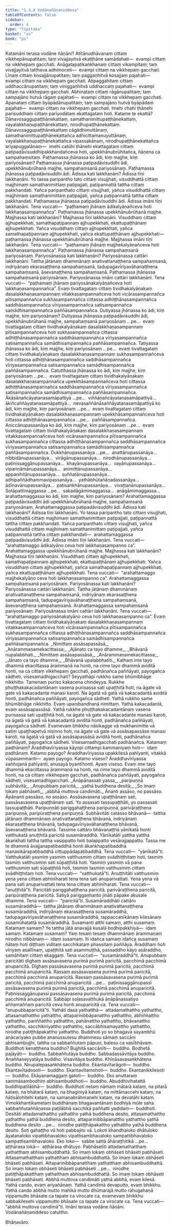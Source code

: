 ```yaml
---
title: "1.3.4 Vodānañāṇaniddesa"
tableOfContents: false
sidebar:
  order: 4
type: "tipitaka"
basket: "su"
book: "ps"
---
```



<DynamicBreadcrumb />

<Division number="158" book="ps">

<Paragraph number="887" book="ps">
Katamāni terasa vodāne ñāṇāni? Atītānudhāvanaṃ cittaṃ vikkhepānupatitaṃ; taṃ vivajjayitvā ekaṭṭhāne samādahati—  evampi cittaṃ na vikkhepaṃ gacchati. Anāgatapaṭikaṅkhanaṃ cittaṃ vikampitaṃ; taṃ vivajjayitvā tattheva adhimoceti—  evampi cittaṃ na vikkhepaṃ gacchati. Līnaṃ cittaṃ kosajjānupatitaṃ; taṃ paggaṇhitvā kosajjaṃ pajahati—  evampi cittaṃ na vikkhepaṃ gacchati. Atipaggahitaṃ cittaṃ uddhaccānupatitaṃ; taṃ viniggaṇhitvā uddhaccaṃ pajahati—  evampi cittaṃ na vikkhepaṃ gacchati. Abhinataṃ cittaṃ rāgānupatitaṃ; taṃ sampajāno hutvā rāgaṃ pajahati—  evampi cittaṃ na vikkhepaṃ gacchati. Apanataṃ cittaṃ byāpādānupatitaṃ; taṃ sampajāno hutvā byāpādaṃ pajahati—  evampi cittaṃ na vikkhepaṃ gacchati. Imehi chahi ṭhānehi parisuddhaṃ cittaṃ pariyodātaṃ ekattagataṃ hoti.
</Paragraph>

<Paragraph number="888" book="ps">
Katame te ekattā? Dānavosaggupaṭṭhānekattaṃ, samathanimittupaṭṭhānekattaṃ, vayalakkhaṇupaṭṭhānekattaṃ, nirodhupaṭṭhānekattaṃ. Dānavosaggupaṭṭhānekattaṃ cāgādhimuttānaṃ, samathanimittupaṭṭhānekattañca adhicittamanuyuttānaṃ, vayalakkhaṇupaṭṭhānekattañca vipassakānaṃ, nirodhupaṭṭhānekattañca ariyapuggalānaṃ—  imehi catūhi ṭhānehi ekattagataṃ cittaṃ paṭipadāvisuddhipakkhandañceva hoti, upekkhānubrūhitañca, ñāṇena ca sampahaṃsitaṃ.
</Paragraph>

<Paragraph number="889" book="ps">
Paṭhamassa jhānassa ko ādi, kiṃ majjhe, kiṃ pariyosānaṃ? Paṭhamassa jhānassa paṭipadāvisuddhi ādi, upekkhānubrūhanā majjhe, sampahaṃsanā pariyosānaṃ. Paṭhamassa jhānassa paṭipadāvisuddhi ādi. Ādissa kati lakkhaṇāni? Ādissa tīṇi lakkhaṇāni. Yo tassa paripantho tato cittaṃ visujjhati, visuddhattā cittaṃ majjhimaṃ samathanimittaṃ paṭipajjati, paṭipannattā tattha cittaṃ pakkhandati. Yañca paripanthato cittaṃ visujjhati, yañca visuddhattā cittaṃ majjhimaṃ samathanimittaṃ paṭipajjati, yañca paṭipannattā tattha cittaṃ pakkhandati. Paṭhamassa jhānassa paṭipadāvisuddhi ādi. Ādissa imāni tīṇi lakkhaṇāni. Tena vuccati—  “paṭhamaṃ jhānaṃ ādikalyāṇañceva hoti lakkhaṇasampannañca”.
</Paragraph>

<Paragraph number="890" book="ps">
Paṭhamassa jhānassa upekkhānubrūhanā majjhe. Majjhassa kati lakkhaṇāni? Majjhassa tīṇi lakkhaṇāni. Visuddhaṃ cittaṃ ajjhupekkhati, samathapaṭipannaṃ ajjhupekkhati, ekattupaṭṭhānaṃ ajjhupekkhati. Yañca visuddhaṃ cittaṃ ajjhupekkhati, yañca samathapaṭipannaṃ ajjhupekkhati, yañca ekattupaṭṭhānaṃ ajjhupekkhati—  paṭhamassa jhānassa upekkhānubrūhanā majjhe. Majjhassa imāni tīṇi lakkhaṇāni. Tena vuccati—  “paṭhamaṃ jhānaṃ majjhekalyāṇañceva hoti lakkhaṇasampannañca”.
</Paragraph>

<Paragraph number="891" book="ps">
Paṭhamassa jhānassa sampahaṃsanā pariyosānaṃ. Pariyosānassa kati lakkhaṇāni? Pariyosānassa cattāri lakkhaṇāni. Tattha jātānaṃ dhammānaṃ anativattanaṭṭhena sampahaṃsanā, indriyānaṃ ekarasaṭṭhena sampahaṃsanā, tadupagavīriyavāhanaṭṭhena sampahaṃsanā, āsevanaṭṭhena sampahaṃsanā. Paṭhamassa jhānassa sampahaṃsanā pariyosānaṃ. Pariyosānassa imāni cattāri lakkhaṇāni. Tena vuccati—  “paṭhamaṃ jhānaṃ pariyosānakalyāṇañceva hoti lakkhaṇasampannañca”. Evaṃ tivattagataṃ cittaṃ tividhakalyāṇakaṃ dasalakkhaṇasampannaṃ vitakkasampannañceva hoti vicārasampannañca pītisampannañca sukhasampannañca cittassa adhiṭṭhānasampannañca saddhāsampannañca vīriyasampannañca satisampannañca samādhisampannañca paññāsampannañca.
</Paragraph>

<Paragraph number="892" book="ps">
Dutiyassa jhānassa ko ādi, kiṃ majjhe, kiṃ pariyosānaṃ? Dutiyassa jhānassa paṭipadāvisuddhi ādi, upekkhānubrūhanā majjhe, sampahaṃsanā pariyosānaṃ …pe…  evaṃ tivattagataṃ cittaṃ tividhakalyāṇakaṃ dasalakkhaṇasampannaṃ pītisampannañceva hoti sukhasampannañca cittassa adhiṭṭhānasampannañca saddhāsampannañca vīriyasampannañca satisampannañca samādhisampannañca paññāsampannañca.
</Paragraph>

<Paragraph number="893" book="ps">
Tatiyassa jhānassa ko ādi, kiṃ majjhe, kiṃ pariyosānaṃ …pe…  evaṃ tivattagataṃ cittaṃ tividhakalyāṇakaṃ dasalakkhaṇasampannaṃ sukhasampannañceva hoti cittassa adhiṭṭhānasampannañca saddhāsampannañca vīriyasampannañca satisampannañca samādhisampannañca paññāsampannañca.
</Paragraph>

<Paragraph number="894" book="ps">
Catutthassa jhānassa ko ādi, kiṃ majjhe, kiṃ pariyosānaṃ …pe…  evaṃ tivattagataṃ cittaṃ tividhakalyāṇakaṃ dasalakkhaṇasampannañca upekkhāsampannañceva hoti cittassa adhiṭṭhānasampannañca saddhāsampannañca vīriyasampannañca satisampannañca samādhisampannañca paññāsampannañca.
</Paragraph>

<Paragraph number="895" book="ps">
Ākāsānañcāyatanasamāpattiyā …pe…  viññāṇañcāyatanasamāpattiyā…  ākiñcaññāyatanasamāpattiyā…  nevasaññānāsaññāyatanasamāpattiyā ko ādi, kiṃ majjhe, kiṃ pariyosānaṃ …pe…  evaṃ tivattagataṃ cittaṃ tividhakalyāṇakaṃ dasalakkhaṇasampannaṃ upekkhāsampannañceva hoti cittassa adhiṭṭhānasampannañca …pe…  paññāsampannañca.
</Paragraph>

<Paragraph number="896" book="ps">
Aniccānupassanāya ko ādi, kiṃ majjhe, kiṃ pariyosānaṃ …pe…  evaṃ tivattagataṃ cittaṃ tividhakalyāṇakaṃ dasalakkhaṇasampannaṃ vitakkasampannañceva hoti vicārasampannañca pītisampannañca sukhasampannañca cittassa adhiṭṭhānasampannañca saddhāsampannañca vīriyasampannañca satisampannañca samādhisampannañca paññāsampannañca. Dukkhānupassanāya …pe…  anattānupassanāya…  nibbidānupassanāya…  virāgānupassanāya…  nirodhānupassanāya…  paṭinissaggānupassanāya…  khayānupassanāya…  vayānupassanāya…  vipariṇāmānupassanāya…  animittānupassanāya…  appaṇihitānupassanāya…  suññatānupassanāya…  adhipaññādhammavipassanāya…  yathābhūtañāṇadassanāya…  ādīnavānupassanāya…  paṭisaṅkhānupassanāya…  vivaṭṭanānupassanāya…
</Paragraph>

<Paragraph number="897" book="ps">
Sotāpattimaggassa …pe…  sakadāgāmimaggassa…  anāgāmimaggassa…  arahattamaggassa ko ādi, kiṃ majjhe, kiṃ pariyosānaṃ? Arahattamaggassa paṭipadāvisuddhi ādi upekkhānubrūhanā majjhe, sampahaṃsanā pariyosānaṃ. Arahattamaggassa paṭipadāvisuddhi ādi. Ādissa kati lakkhaṇāni? Ādissa tīṇi lakkhaṇāni. Yo tassa paripantho tato cittaṃ visujjhati, visuddhattā cittaṃ majjhimaṃ samathanimittaṃ paṭipajjati, paṭipannattā tattha cittaṃ pakkhandati. Yañca paripanthato cittaṃ visujjhati, yañca visuddhattā cittaṃ majjhimaṃ samathanimittaṃ paṭipajjati, yañca paṭipannattā tattha cittaṃ pakkhandati—  arahattamaggassa paṭipadāvisuddhi ādi. Ādissa imāni tīṇi lakkhaṇāni. Tena vuccati—  “arahattamaggo ādikalyāṇo ceva hoti lakkhaṇasampanno ca”.
</Paragraph>

<Paragraph number="898" book="ps">
Arahattamaggassa upekkhānubrūhanā majjhe. Majjhassa kati lakkhaṇāni? Majjhassa tīṇi lakkhaṇāni. Visuddhaṃ cittaṃ ajjhupekkhati, samathapaṭipannaṃ ajjhupekkhati, ekattupaṭṭhānaṃ ajjhupekkhati. Yañca visuddhaṃ cittaṃ ajjhupekkhati, yañca samathapaṭipannaṃ ajjhupekkhati, yañca ekattupaṭṭhānaṃ ajjhupekkhati. Tena vuccati—  “arahattamaggo majjhekalyāṇo ceva hoti lakkhaṇasampanno ca”.
</Paragraph>

<Paragraph number="899" book="ps">
Arahattamaggassa sampahaṃsanā pariyosānaṃ. Pariyosānassa kati lakkhaṇāni? Pariyosānassa cattāri lakkhaṇāni. Tattha jātānaṃ dhammānaṃ anativattanaṭṭhena sampahaṃsanā, indriyānaṃ ekarasaṭṭhena sampahaṃsanā, tadupagavīriyavāhanaṭṭhena sampahaṃsanā, āsevanaṭṭhena sampahaṃsanā. Arahattamaggassa sampahaṃsanā pariyosānaṃ. Pariyosānassa imāni cattāri lakkhaṇāni. Tena vuccati—  “arahattamaggo pariyosānakalyāṇo ceva hoti lakkhaṇasampanno ca”. Evaṃ tivattagataṃ cittaṃ tividhakalyāṇakaṃ dasalakkhaṇasampannaṃ vitakkasampannañceva hoti vicārasampannañca pītisampannañca sukhasampannañca cittassa adhiṭṭhānasampannañca saddhāsampannañca vīriyasampannañca satisampannañca samādhisampannañca paññāsampannañca.
</Paragraph>

</Division>
<Division number="159" book="ps">

<Paragraph number="900" type="verses" book="ps">
_Nimittaṃ assāsapassāsā,_  
_Anārammaṇamekacittassa;_  
_Ajānato ca tayo dhamme,_  
_Bhāvanā nupalabbhati._  

</Paragraph>

<Paragraph number="901" type="verses" book="ps">
_Nimittaṃ assāsapassāsā,_  
_Anārammaṇamekacittassa;_  
_Jānato ca tayo dhamme,_  
_Bhāvanā upalabbhatīti._  

</Paragraph>

<Paragraph number="902" book="ps">
Kathaṃ ime tayo dhammā ekacittassa ārammaṇā na honti, na cime tayo dhammā aviditā honti, na ca cittaṃ vikkhepaṃ gacchati, padhānañca paññāyati, payogañca sādheti, visesamadhigacchati? Seyyathāpi rukkho same bhūmibhāge nikkhitto. Tamenaṃ puriso kakacena chindeyya. Rukkhe phuṭṭhakakacadantānaṃ vasena purisassa sati upaṭṭhitā hoti; na āgate vā gate vā kakacadante manasi karoti. Na āgatā vā gatā vā kakacadantā aviditā honti, padhānañca paññāyati, payogañca sādheti. Yathā rukkho same bhūmibhāge nikkhitto. Evaṃ upanibandhanā nimittaṃ. Yathā kakacadantā, evaṃ assāsapassāsā. Yathā rukkhe phuṭṭhakakacadantānaṃ vasena purisassa sati upaṭṭhitā hoti, na āgate vā gate vā kakacadante manasi karoti, na āgatā vā gatā vā kakacadantā aviditā honti, padhānañca paññāyati, payogañca sādheti. Evamevaṃ bhikkhu nāsikagge vā mukhanimitte vā satiṃ upaṭṭhapetvā nisinno hoti, na āgate vā gate vā assāsapassāse manasi karoti, na āgatā vā gatā vā assāsapassāsā aviditā honti, padhānañca paññāyati, payogañca sādheti. Visesamadhigacchati padhānañca.
</Paragraph>

<Paragraph number="903" book="ps">
Katamaṃ padhānaṃ? Āraddhavīriyassa kāyopi cittampi kammaniyaṃ hoti—  idaṃ padhānaṃ. Katamo payogo? Āraddhavīriyassa upakkilesā pahīyanti, vitakkā vūpasammanti—  ayaṃ payogo. Katamo viseso? Āraddhavīriyassa saññojanā pahīyanti, anusayā byantīhonti. Ayaṃ viseso. Evaṃ ime tayo dhammā ekacittassa ārammaṇā na honti, na cime tayo dhammā aviditā honti, na ca cittaṃ vikkhepaṃ gacchati, padhānañca paññāyati, payogañca sādheti, visesamadhigacchati.
</Paragraph>

</Division>
<Division number="160" book="ps">

<Paragraph number="904" type="verses" book="ps">
_Ānāpānassati yassa,_  
_paripuṇṇā subhāvitā;_  
_Anupubbaṃ paricitā,_  
_yathā buddhena desitā;_  
_So imaṃ lokaṃ pabhāseti,_  
_abbhā muttova candimāti._  

</Paragraph>

<Paragraph number="905" book="ps">
<Emphasis>Ānan</Emphasis>ti assāso, no passāso. <Emphasis>Āpānan</Emphasis>ti passāso, no assāso. Assāsavasena upaṭṭhānaṃ sati, passāsavasena upaṭṭhānaṃ sati.
</Paragraph>

<Paragraph number="906" book="ps">
Yo assasati tassupaṭṭhāti, yo passasati tassupaṭṭhāti. <Emphasis>Paripuṇṇā</Emphasis>ti pariggahaṭṭhena paripuṇṇā, parivāraṭṭhena paripuṇṇā, paripūraṭṭhena paripuṇṇā. <Emphasis>Subhāvitā</Emphasis>ti catasso bhāvanā—  tattha jātānaṃ dhammānaṃ anativattanaṭṭhena bhāvanā, indriyānaṃ ekarasaṭṭhena bhāvanā, tadupagavīriyavāhanaṭṭhena bhāvanā, āsevanaṭṭhena bhāvanā. Tassime cattāro bhāvanaṭṭhā yānīkatā honti vatthukatā anuṭṭhitā paricitā susamāraddhā.
</Paragraph>

<Paragraph number="907" book="ps">
<Emphasis>Yānīkatā</Emphasis>ti yattha yattha ākaṅkhati tattha tattha vasippatto hoti balappatto vesārajjappatto. Tassa me te dhammā āvajjanapaṭibaddhā honti ākaṅkhapaṭibaddhā manasikārapaṭibaddhā cittuppādapaṭibaddhā. Tena vuccati—  “yānīkatā”ti. <Emphasis>Vatthukatā</Emphasis>ti yasmiṃ yasmiṃ vatthusmiṃ cittaṃ svādhiṭṭhitaṃ hoti, tasmiṃ tasmiṃ vatthusmiṃ sati sūpaṭṭhitā hoti. Yasmiṃ yasmiṃ vā pana vatthusmiṃ sati sūpaṭṭhitā hoti, tasmiṃ tasmiṃ vatthusmiṃ cittaṃ svādhiṭṭhitaṃ hoti. Tena vuccati—  “vatthukatā”ti. <Emphasis>Anuṭṭhitā</Emphasis>ti vatthusmiṃ yena yena cittaṃ abhinīharati tena tena sati anuparivattati. Yena yena vā pana sati anuparivattati tena tena cittaṃ abhinīharati. Tena vuccati—  “anuṭṭhitā”ti. <Emphasis>Paricitā</Emphasis>ti pariggahaṭṭhena paricitā, parivāraṭṭhena paricitā, paripūraṭṭhena paricitā. Satiyā pariggaṇhanto jināti pāpake akusale dhamme. Tena vuccati—  “paricitā”ti. <Emphasis>Susamāraddhā</Emphasis>ti cattāro susamāraddhā—  tattha jātānaṃ dhammānaṃ anativattanaṭṭhena susamāraddhā, indriyānaṃ ekarasaṭṭhena susamāraddhā, tadupagavīriyavāhanaṭṭhena susamāraddhā, tappaccanīkānaṃ kilesānaṃ susamūhatattā susamāraddhā.
</Paragraph>

</Division>
<Division number="161" book="ps">

<Paragraph number="908" book="ps">
<Emphasis>Susaman</Emphasis>ti atthi samaṃ, atthi susamaṃ. Katamaṃ samaṃ? Ye tattha jātā anavajjā kusalā bodhipakkhiyā—  idaṃ samaṃ. Katamaṃ susamaṃ? Yaṃ tesaṃ tesaṃ dhammānaṃ ārammaṇaṃ nirodho nibbānaṃ—  idaṃ susamaṃ. Iti idañca samaṃ idañca susamaṃ ñātaṃ hoti diṭṭhaṃ viditaṃ sacchikataṃ phassitaṃ paññāya. Āraddhaṃ hoti vīriyaṃ asallīnaṃ, upaṭṭhitā sati asammuṭṭhā, passaddho kāyo asāraddho, samāhitaṃ cittaṃ ekaggaṃ. Tena vuccati—  “susamāraddhā”ti.
</Paragraph>

<Paragraph number="909" book="ps">
<Emphasis>Anupubbaṃ paricitā</Emphasis>ti dīghaṃ assāsavasena purimā purimā paricitā, pacchimā pacchimā anuparicitā. Dīghaṃ passāsavasena purimā purimā paricitā, pacchimā pacchimā anuparicitā. Rassaṃ assāsavasena purimā purimā paricitā, pacchimā pacchimā anuparicitā. Rassaṃ passāsavasena purimā purimā paricitā, pacchimā pacchimā anuparicitā …pe…  paṭinissaggānupassī assāsavasena purimā purimā paricitā, pacchimā pacchimā anuparicitā. Paṭinissaggānupassī passāsavasena purimā purimā paricitā, pacchimā pacchimā anuparicitā. Sabbāpi soḷasavatthukā ānāpānassatiyo aññamaññaṃ paricitā ceva honti anuparicitā ca. Tena vuccati—  “anupubbaparicitā”ti.
</Paragraph>

<Paragraph number="910" book="ps">
<Emphasis>Yathā</Emphasis>ti dasa yathatthā—  attadamathattho yathattho, attasamathattho yathattho, attaparinibbāpanattho yathattho, abhiññattho yathattho, pariññattho yathattho, pahānattho yathattho, bhāvanattho yathattho, sacchikiriyattho yathattho, saccābhisamayattho yathattho, nirodhe patiṭṭhāpakattho yathattho.
</Paragraph>

<Paragraph number="911" book="ps">
<Emphasis>Buddho</Emphasis>ti yo so bhagavā sayambhū anācariyako pubbe ananussutesu dhammesu sāmaṃ saccāni abhisambujjhi, tattha ca sabbaññutaṃ pāpuṇi, balesu ca vasībhāvaṃ.
</Paragraph>

</Division>
<Division number="162" book="ps">

<Paragraph number="912" book="ps">
<Emphasis>Buddho</Emphasis>ti kenaṭṭhena buddho? Bujjhitā saccānīti—  buddho. Bodhetā pajāyāti—  buddho. Sabbaññutāya buddho. Sabbadassāvitāya buddho. Anaññaneyyatāya buddho. Visavitāya buddho. Khīṇāsavasaṅkhātena buddho. Nirupalepasaṅkhātena buddho. Ekantavītarāgoti—  buddho. Ekantavītadosoti—  buddho. Ekantavītamohoti—  buddho. Ekantanikkilesoti—  buddho. Ekāyanamaggaṃ gatoti—  buddho. Eko anuttaraṃ sammāsambodhiṃ abhisambuddhoti—  buddho. Abuddhivihatattā buddhipaṭilābhā—  buddho. Buddhoti netaṃ nāmaṃ mātarā kataṃ, na pitarā kataṃ, na bhātarā kataṃ, na bhaginiyā kataṃ, na mittāmaccehi kataṃ, na ñātisālohitehi kataṃ, na samaṇabrāhmaṇehi kataṃ, na devatāhi kataṃ. Vimokkhantikametaṃ buddhānaṃ bhagavantānaṃ bodhiyā mūle saha sabbaññutaññāṇassa paṭilābhā sacchikā paññatti yadidaṃ—  buddhoti. <Emphasis>Desitā</Emphasis>ti attadamathattho yathattho yathā buddhena desito, attasamathattho yathattho yathā buddhena desito, attaparinibbāpanattho yathattho yathā buddhena desito …pe…  nirodhe patiṭṭhāpakattho yathattho yathā buddhena desito.
</Paragraph>

<Paragraph number="913" book="ps">
<Emphasis>So</Emphasis>ti gahaṭṭho vā hoti pabbajito vā. <Emphasis>Loko</Emphasis>ti khandhaloko dhātuloko āyatanaloko vipattibhavaloko vipattisambhavaloko sampattibhavaloko sampattisambhavaloko. Eko loko—  sabbe sattā āhāraṭṭhitikā …pe…  aṭṭhārasa lokā—  aṭṭhārasa dhātuyo. <Emphasis>Pabhāsetī</Emphasis>ti attadamathatthaṃ yathatthaṃ abhisambuddhattā. So imaṃ lokaṃ obhāseti bhāseti pabhāseti. Attasamathatthaṃ yathatthaṃ abhisambuddhattā. So imaṃ lokaṃ obhāseti bhāseti pabhāseti. Attaparinibbāpanatthaṃ yathatthaṃ abhisambuddhattā. So imaṃ lokaṃ obhāseti bhāseti pabhāseti …pe…  nirodhe patiṭṭhāpakatthaṃ yathatthaṃ abhisambuddhattā. So imaṃ lokaṃ obhāseti bhāseti pabhāseti.
</Paragraph>

<Paragraph number="914" book="ps">
<Emphasis>Abbhā muttova candimā</Emphasis>ti yathā abbhā, evaṃ kilesā. Yathā cando, evaṃ ariyañāṇaṃ. Yathā candimā devaputto, evaṃ bhikkhu. Yathā cando abbhā mutto mahikā mutto dhūmarajā mutto rāhugahaṇā vippamutto bhāsate ca tapate ca virocate ca, evamevaṃ bhikkhu sabbakilesehi vippamutto bhāsate ca tapate ca virocate ca. Tena vuccati—  “abbhā muttova candimā”ti. Imāni terasa vodāne ñāṇāni.

</Paragraph>
</Division>

<Paragraph number="915" type="center" book="ps">
Vodānañāṇaniddeso catuttho.

  
Bhāṇavāro.
</Paragraph>